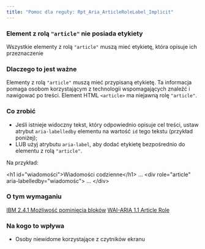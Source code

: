```yaml
---
title: "Pomoc dla reguły: Rpt_Aria_ArticleRoleLabel_Implicit"
---
```


<div className="toolHelp">
<Row>
<Column colLg={16} colMd={8} colSm={4} className="toolHead">

### Element z rolą `"article"` nie posiada etykiety

<div id="locLevel"></div>

Wszystkie elementy z rolą `"article"` muszą mieć etykietę, która opisuje ich przeznaczenie

</Column>
</Row>
<Row>
<Column colLg={11} colMd={5} colSm={4} className="toolMain">

### Dlaczego to jest ważne

Elementy z rolą `"article"` muszą mieć przypisaną etykietę. Ta informacja pomaga osobom korzystającym z technologii wspomagających znaleźć i nawigować po treści. Element HTML `<article>` ma niejawną rolę `"article"`.

<div id="locSnippet"></div>

### Co zrobić

* Jeśli istnieje widoczny tekst, który odpowiednio opisuje cel treści, ustaw atrybut `aria-labelledby` elementu na wartość `id` tego tekstu (przykład poniżej);
* LUB użyj atrybutu `aria-label`, aby dodać etykietę bezpośrednio do elementu z rolą `"article"`.


Na przykład:

<CodeSnippet type="multi" light={true}>&lt;h1 id="wiadomości"&gt;Wiadomości codzienne&lt;/h1&gt;
...
&lt;div role="article" aria-labelledby="wiadomośc"&gt;
    ...
&lt;/div&gt;</CodeSnippet>

</Column>
<Column colLg={5} colMd={3} colSm={4} className="toolLeft">

### O tym wymaganiu

[IBM 2.4.1 Możliwość pominięcia bloków](http://www.ibm.com/able/guidelines/ci162/bypass_blocks.html)
[WAI-ARIA 1.1 Article Role](https://www.w3.org/TR/wai-aria-1.1/#article)

### Na kogo to wpływa

* Osoby niewidome korzystające z czytników ekranu

</Column>
</Row>
</div>

